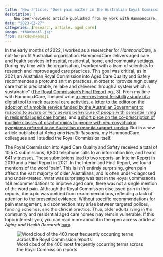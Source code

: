 ```yaml
---
title: 'New article: "Does pain matter in the Australian Royal Commission into Aged Care Quality and Safety? A text mining study"'
description: |
    New peer-reviewed article published from my work with HammondCare.
date: "2023-02-27"
categories: [research, article, aged care]
image: "thumbnail.jpg"
from: markdown+emoji
---
```


In the early months of 2022, I worked as a researcher for *HammondCare*, a not-for-profit Australian organisation. HammondCare delivers aged care and health services in hospital, residential, home, and community settings.
During my time with the organisation, I worked with a team of scientists to research and improve aged care practices.
This goal was critical, as in 2021, an Australian Royal Commission into Aged Care Quality and Safety recommended a profound shift in practices, in order to "provide high quality care that is predictable, reliable and delivered through a
system which is sustainable" ([The Royal Commission's Final Report](https://agedcare.royalcommission.gov.au/publications/final-report-volume-1) pg., 3).
From my time with HammondCare, I helped write [a peer-reviewed feasibility study of a digital tool to track pastoral care activities](https://www.tandfonline.com/doi/full/10.1080/08854726.2022.2091837), a [letter to the editor on the adoption of a mobile service funded by the Australian Government to respond to severe or very severe behaviours of people with dementia living in residential aged care homes](https://onlinelibrary.wiley.com/doi/10.1111/ajag.13121), and [a short piece on the co-prescription of multiple classes of psychotropics to people with neuropsychiatric symptoms referred to an Australian dementia support service](https://alz-journals.onlinelibrary.wiley.com/doi/full/10.1002/alz.065304). But in a new article published at *Aging and Health Research*, my HammondCare colleagues and I studied the Royal Commission itself.

The Royal Commission into Aged Care Quality and Safety received a total of 10,574 submissions, 6,800 telephone calls to an information line, and heard 641 witnesses.
These submissions lead to two reports: an Interim Report in 2019 and a Final Report in 2021.
In the Interim and Final Report, we found mentions of the word "pain".
This is isn't entirely surprising, given pain affects the vast majority of older Australians, and is often under-diagnosed and under-treated.
What was surprising was that in the Royal Commissions 148 recommendations to improve aged care, there was not a single mention of the word pain.
Although the Royal Commission discussed pain in their reports, the topic was omitted from recommendations, reflecting a lack of attention to the presented evidence.
Without specific recommendations for pain management, a disconnection may arise between targeted polices, funding schemes, and the clinical practice.
Thus, older adults living in the community and residential aged care homes may remain vulnerable.
If this topic interests you, you can read more about it in the open access article at *Aging and Health Research* [here](https://www.sciencedirect.com/science/article/pii/S2667032123000100).


:::{.column-body-outset}
![Word cloud of the 400 most frequently occurring terms across the Royal Commission reports](thumbnail.jpg)
:::

